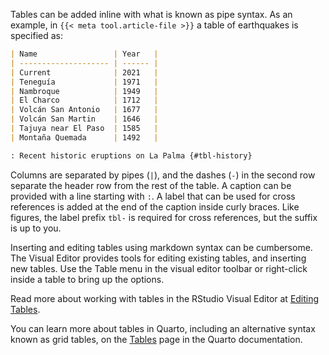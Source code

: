 Tables can be added inline with what is known as pipe syntax. As an example, in `{{< meta tool.article-file >}}` a table of earthquakes is specified as:

```markdown
| Name                 | Year   |
| -------------------- | ------ |
| Current              | 2021   |
| Teneguía             | 1971   |
| Nambroque            | 1949   |
| El Charco            | 1712   |
| Volcán San Antonio   | 1677   |
| Volcán San Martin    | 1646   |
| Tajuya near El Paso  | 1585   |
| Montaña Quemada      | 1492   |

: Recent historic eruptions on La Palma {#tbl-history}
```

Columns are separated by pipes (`|`), and the dashes (`-`) in the second row separate the header row from the rest of the table. A caption can be provided with a line starting with `:`. A label that can be used for cross references is added at the end of the caption inside curly braces. Like figures, the label prefix `tbl-` is required for cross references, but the suffix is up to you.

::: {.content-visible unless-meta="tool.is_jupyterlab"}
Inserting and editing tables using markdown syntax can be cumbersome. 
The Visual Editor provides tools for editing existing tables, and inserting new tables. Use the Table menu in the visual editor toolbar or right-click inside a table to bring up the options.

::: {.content-visible when-meta="tool.is_rstudio"}
Read more about working with tables in the RStudio Visual Editor at [Editing Tables](/docs/visual-editor/content.html#editing-tables).
:::

:::

You can learn more about tables in Quarto, including an alternative syntax known as grid tables, on the [Tables](/docs/authoring/tables.html) page in the Quarto documentation.
